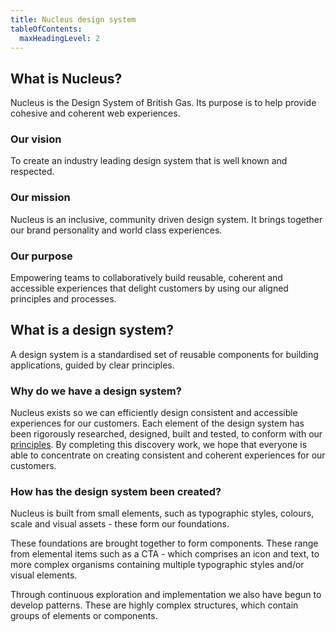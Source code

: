 ```yaml
---
title: Nucleus design system
tableOfContents:
  maxHeadingLevel: 2
---
```


## What is Nucleus?

<div class="purpose">
Nucleus is the Design System of British Gas. Its purpose is to help provide cohesive and coherent web experiences.
</div>

### Our vision

To create an industry leading design system that is well known and respected.

### Our mission

Nucleus is an inclusive, community driven design system. It brings together our brand personality and world class experiences.

### Our purpose

Empowering teams to collaboratively build reusable, coherent and accessible experiences that delight customers by using our aligned principles and processes.

## What is a design system?

<div class="purpose">
A design system is a standardised set of reusable components for building applications, guided by clear principles.
</div>

### Why do we have a design system?

Nucleus exists so we can efficiently design consistent and accessible experiences for our customers. Each element of the design system has been rigorously researched, designed, built and tested, to conform with our [principles](../guidelines/principles). By completing this discovery work, we hope that everyone is able to concentrate on creating consistent and coherent experiences for our customers.

### How has the design system been created?

Nucleus is built from small elements, such as typographic styles, colours, scale and visual assets - these form our foundations.

These foundations are brought together to form components. These range from elemental items such as a CTA - which comprises an icon and text, to more complex organisms containing multiple typographic styles and/or visual elements.

Through continuous exploration and implementation we also have begun to develop patterns. These are highly complex structures, which contain groups of elements or components.
